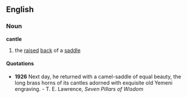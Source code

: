 ==English==
===Noun===
'''cantle'''
# the [[raised]] [[back]] of a [[saddle]]

====Quotations====

* '''1926''' Next day, he returned with a camel-saddle of equal beauty, the long brass horns of its cantles adorned with exquisite old Yemeni engraving. - T. E. Lawrence, ''Seven Pillars of Wisdom''